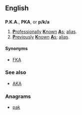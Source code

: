 ==English==

==={{abbreviation}}===
'''P.K.A.''', '''PKA''', or '''p/k/a'''

# [[professionally|'''P'''rofessionally]] [[known|'''K'''nown]] [[as|'''A'''s]]; [[alias]].
# [[previously|'''P'''reviously]] [[known|'''K'''nown]] [[as|'''A'''s]]; [[alias]].

====Synonyms====
* [[FKA]]

===See also===
* [[AKA]]

===Anagrams===
* [[pak#English|pak]]